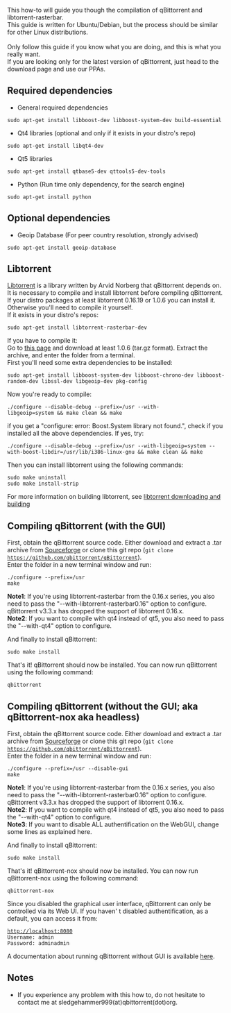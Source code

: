 This how-to will guide you though the compilation of qBittorrent and libtorrent-rasterbar.<br />This guide is written for Ubuntu/Debian, but the process should be similar for other Linux distributions.<br /><br />Only follow this guide if you know what you are doing, and this is what you really want.<br />If you are looking only for the latest version of qBittorrent, just head to the download page and use our PPAs.

== Required dependencies ==
* General required dependencies
 sudo apt-get install libboost-dev libboost-system-dev build-essential

* Qt4 libraries (optional and only if it exists in your distro's repo)
 sudo apt-get install libqt4-dev

* Qt5 libraries
 sudo apt-get install qtbase5-dev qttools5-dev-tools

* Python (Run time only dependency, for the search engine)
 sudo apt-get install python

== Optional dependencies ==

* Geoip Database (For peer country resolution, strongly advised)
 sudo apt-get install geoip-database

== Libtorrent ==
[http://wwww.libtorrent.net Libtorrent] is a library written by Arvid Norberg that qBittorrent depends on. It is necessary to compile and install libtorrent before compiling qBittorrent.
If your distro packages at least libtorrent 0.16.19 or 1.0.6 you can install it. Otherwise you'll need to compile it yourself.
<br />If it exists in your distro's repos:
 sudo apt-get install libtorrent-rasterbar-dev

If you have to compile it:
<br />Go to [https://github.com/arvidn/libtorrent/releases this page] and download at least 1.0.6 (tar.gz format). Extract the archive, and enter the folder from a terminal.
<br />First you'll need some extra dependencies to be installed:
 sudo apt-get install libboost-system-dev libboost-chrono-dev libboost-random-dev libssl-dev libgeoip-dev pkg-config

Now you're ready to compile:
 ./configure --disable-debug --prefix=/usr --with-libgeoip=system && make clean && make

if you get a "configure: error: Boost.System library not found.", check if you installed all the above dependencies. If yes, try:
 ./configure --disable-debug --prefix=/usr --with-libgeoip=system --with-boost-libdir=/usr/lib/i386-linux-gnu && make clean && make

Then you can install libtorrent using the following commands:
 sudo make uninstall
 sudo make install-strip

For more information on building libtorrent, see [http://www.rasterbar.com/products/libtorrent/building.html libtorrent downloading and building]

== Compiling qBittorrent (with the GUI) ==
First, obtain the qBittorrent source code. Either download and extract a .tar archive from [http://sourceforge.net/projects/qbittorrent/files/qbittorrent/ Sourceforge] or clone this git repo (<code>git clone https://github.com/qbittorrent/qBittorrent</code>).
<br />Enter the folder in a new terminal window and run:
 ./configure --prefix=/usr
 make

'''Note1''': If you're using libtorrent-rasterbar from the 0.16.x series, you also need to pass the "--with-libtorrent-rasterbar0.16" option to configure. qBittorrent v3.3.x has dropped the support of libtorrent 0.16.x.
<br />'''Note2''': If you want to compile with qt4 instead of qt5, you also need to pass the "--with-qt4" option to configure. 

And finally to install qBittorrent:
 sudo make install

That's it! qBittorrent should now be installed. You can now run qBittorrent using the following command:
 qbittorrent

== Compiling qBittorrent (without the GUI; aka qBittorrent-nox aka headless) ==
First, obtain the qBittorrent source code. Either download and extract a .tar archive from [http://sourceforge.net/projects/qbittorrent/files/qbittorrent/ Sourceforge] or clone this git repo (<code>git clone https://github.com/qbittorrent/qBittorrent</code>).
<br />Enter the folder in a new terminal window and run:
 ./configure --prefix=/usr --disable-gui
 make

'''Note1''': If you're using libtorrent-rasterbar from the 0.16.x series, you also need to pass the "--with-libtorrent-rasterbar0.16" option to configure. qBittorrent v3.3.x has dropped the support of libtorrent 0.16.x.
<br />'''Note2''': If you want to compile with qt4 instead of qt5, you also need to pass the "--with-qt4" option to configure.
<br />'''Note3''': If you want to disable ALL authentification on the WebGUI, change some lines as explained here.

And finally to install qBittorrent:
 sudo make install

That's it! qBittorrent-nox should now be installed. You can now run qBittorrent-nox using the following command:
 qbittorrent-nox

Since you disabled the graphical user interface, qBittorrent can only be controlled via its Web UI. If you haven' t disabled authentification, as a default, you can access it from:
 http://localhost:8080
 Username: admin
 Password: adminadmin

A documentation about running qBittorrent without GUI is available [[Running-qBittorrent-without-X-server|here]].

== Notes ==
* If you experience any problem with this how to, do not hesitate to contact me at sledgehammer999(at)qbittorrent(dot)org.
